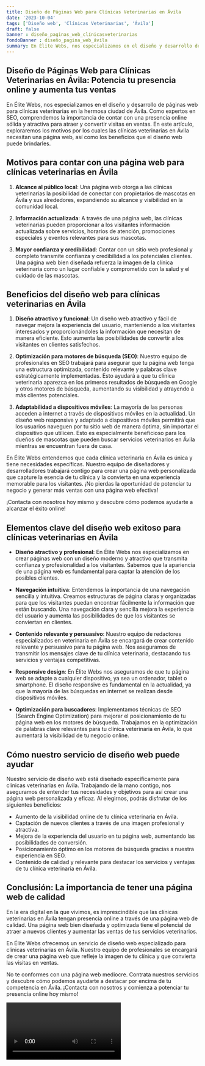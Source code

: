 ```yaml
---
title: Diseño de Páginas Web para Clínicas Veterinarias en Ávila
date: '2023-10-04'
tags: ['Diseño web', 'Clínicas Veterinarias', 'Ávila']
draft: false
banner : diseño_paginas_web_clínicasveterinarias
fondoBanner : diseño_pagina_web_ávila
summary: En Élite Webs, nos especializamos en el diseño y desarrollo de páginas web para clínicas veterinarias en la hermosa ciudad de Ávila. Como expertos en SEO, comprendemos la importancia de contar con una presencia online sólida y atractiva para atraer y convertir visitas en ventas. En este artículo, exploraremos los motivos por los cuales las clínicas veterinarias en Ávila necesitan una página web, así como los beneficios que el diseño web puede brindarles.
---
```


## Diseño de Páginas Web para Clínicas Veterinarias en Ávila: Potencia tu presencia online y aumenta tus ventas

En Élite Webs, nos especializamos en el diseño y desarrollo de páginas web para clínicas veterinarias en la hermosa ciudad de Ávila. Como expertos en SEO, comprendemos la importancia de contar con una presencia online sólida y atractiva para atraer y convertir visitas en ventas. En este artículo, exploraremos los motivos por los cuales las clínicas veterinarias en Ávila necesitan una página web, así como los beneficios que el diseño web puede brindarles.

## Motivos para contar con una página web para clínicas veterinarias en Ávila

1. **Alcance al público local**: Una página web otorga a las clínicas veterinarias la posibilidad de conectar con propietarios de mascotas en Ávila y sus alrededores, expandiendo su alcance y visibilidad en la comunidad local.

2. **Información actualizada**: A través de una página web, las clínicas veterinarias pueden proporcionar a los visitantes información actualizada sobre servicios, horarios de atención, promociones especiales y eventos relevantes para sus mascotas.

3. **Mayor confianza y credibilidad**: Contar con un sitio web profesional y completo transmite confianza y credibilidad a los potenciales clientes. Una página web bien diseñada refuerza la imagen de la clínica veterinaria como un lugar confiable y comprometido con la salud y el cuidado de las mascotas.

## Beneficios del diseño web para clínicas veterinarias en Ávila

1. **Diseño atractivo y funcional**: Un diseño web atractivo y fácil de navegar mejora la experiencia del usuario, manteniendo a los visitantes interesados ​​y proporcionándoles la información que necesitan de manera eficiente. Esto aumenta las posibilidades de convertir a los visitantes en clientes satisfechos.

2. **Optimización para motores de búsqueda (SEO)**: Nuestro equipo de profesionales en SEO trabajará para asegurar que tu página web tenga una estructura optimizada, contenido relevante y palabras clave estratégicamente implementadas. Esto ayudará a que tu clínica veterinaria aparezca en los primeros resultados de búsqueda en Google y otros motores de búsqueda, aumentando su visibilidad y atrayendo a más clientes potenciales.

3. **Adaptabilidad a dispositivos móviles**: La mayoría de las personas acceden a internet a través de dispositivos móviles en la actualidad. Un diseño web responsive y adaptado a dispositivos móviles permitirá que los usuarios naveguen por tu sitio web de manera óptima, sin importar el dispositivo que utilicen. Esto es especialmente beneficioso para los dueños de mascotas que pueden buscar servicios veterinarios en Ávila mientras se encuentran fuera de casa.

En Élite Webs entendemos que cada clínica veterinaria en Ávila es única y tiene necesidades específicas. Nuestro equipo de diseñadores y desarrolladores trabajará contigo para crear una página web personalizada que capture la esencia de tu clínica y la convierta en una experiencia memorable para los visitantes. ¡No pierdas la oportunidad de potenciar tu negocio y generar más ventas con una página web efectiva!

¡Contacta con nosotros hoy mismo y descubre cómo podemos ayudarte a alcanzar el éxito online!

<GifSeo />

<Cta />

## Elementos clave del diseño web exitoso para clínicas veterinarias en Ávila

- **Diseño atractivo y profesional**: En Élite Webs nos especializamos en crear páginas web con un diseño moderno y atractivo que transmita confianza y profesionalidad a los visitantes. Sabemos que la apariencia de una página web es fundamental para captar la atención de los posibles clientes.

- **Navegación intuitiva**: Entendemos la importancia de una navegación sencilla y intuitiva. Creamos estructuras de página claras y organizadas para que los visitantes puedan encontrar fácilmente la información que están buscando. Una navegación clara y sencilla mejora la experiencia del usuario y aumenta las posibilidades de que los visitantes se conviertan en clientes.

- **Contenido relevante y persuasivo**: Nuestro equipo de redactores especializados en veterinaria en Ávila se encargará de crear contenido relevante y persuasivo para tu página web. Nos aseguramos de transmitir los mensajes clave de tu clínica veterinaria, destacando tus servicios y ventajas competitivas. 

- **Responsive design**: En Élite Webs nos aseguramos de que tu página web se adapte a cualquier dispositivo, ya sea un ordenador, tablet o smartphone. El diseño responsive es fundamental en la actualidad, ya que la mayoría de las búsquedas en internet se realizan desde dispositivos móviles.

- **Optimización para buscadores**: Implementamos técnicas de SEO (Search Engine Optimization) para mejorar el posicionamiento de tu página web en los motores de búsqueda. Trabajamos en la optimización de palabras clave relevantes para tu clínica veterinaria en Ávila, lo que aumentará la visibilidad de tu negocio online.

## Cómo nuestro servicio de diseño web puede ayudar

Nuestro servicio de diseño web está diseñado específicamente para clínicas veterinarias en Ávila. Trabajando de la mano contigo, nos aseguramos de entender tus necesidades y objetivos para así crear una página web personalizada y eficaz. Al elegirnos, podrás disfrutar de los siguientes beneficios:

- Aumento de la visibilidad online de tu clínica veterinaria en Ávila.
- Captación de nuevos clientes a través de una imagen profesional y atractiva.
- Mejora de la experiencia del usuario en tu página web, aumentando las posibilidades de conversión.
- Posicionamiento óptimo en los motores de búsqueda gracias a nuestra experiencia en SEO.
- Contenido de calidad y relevante para destacar los servicios y ventajas de tu clínica veterinaria en Ávila.

## Conclusión: La importancia de tener una página web de calidad

En la era digital en la que vivimos, es imprescindible que las clínicas veterinarias en Ávila tengan presencia online a través de una página web de calidad. Una página web bien diseñada y optimizada tiene el potencial de atraer a nuevos clientes y aumentar las ventas de tus servicios veterinarios.

En Élite Webs ofrecemos un servicio de diseño web especializado para clínicas veterinarias en Ávila. Nuestro equipo de profesionales se encargará de crear una página web que refleje la imagen de tu clínica y que convierta las visitas en ventas.

No te conformes con una página web mediocre. Contrata nuestros servicios y descubre cómo podemos ayudarte a destacar por encima de tu competencia en Ávila. ¡Contacta con nosotros y comienza a potenciar tu presencia online hoy mismo!

<Video />

<CtaBot job='Clínicas Veterinarias' city='Ávila'/>

<Gmaps query='Ávila+españa+maps' />
